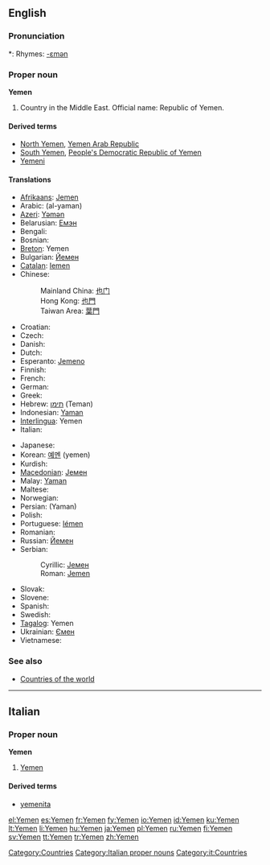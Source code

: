 ==English==
{{wikipedia}}

===Pronunciation===
*: Rhymes: [[Rhymes:English:-ɛmən|-ɛmən]]

===Proper noun===
'''Yemen'''

# Country in the Middle East. Official name: Republic of Yemen.

====Derived terms====
* [[North Yemen]], [[Yemen Arab Republic]]
* [[South Yemen]], [[People's Democratic Republic of Yemen]]
* [[Yemeni]]

====Translations====
{{top}}
* [[Afrikaans]]: [[Jemen]]
* Arabic: {{Arab|[[اليمن]]}} (al-yaman) {{m}}
* [[Azeri]]: [[Yəmən]]
* Belarusian: [[Емэн]]
* Bengali: {{BNchar|[[ইয়েমেন]]}}
* Bosnian: {{t-|bs|Jemen|m}}
* [[Breton]]: Yemen
* Bulgarian: [[Йемен]]
* [[Catalan]]: [[Iemen]]
* Chinese:
*: Mainland China: [[也门]]
*: Hong Kong: [[也門]]
*: Taiwan Area: [[葉門]]
* Croatian: {{t-|hr|Jemen|m}}
* Czech: {{t-|cs|Jemen}}
* Danish: {{t-|da|Yemen}}
* Dutch: {{t-|nl|Jemen}}
* Esperanto: [[Jemeno]]
* Finnish: {{t+|fi|Jemen}}
* French: {{t+|fr|Yémen|m}}
* German: {{t+|de|Jemen}}
* Greek: {{t+|el|Υεμένη|f|tr=Yeméni|sc=Grek}}
* Hebrew: [[תימן]] (Teman) {{f}}
* Indonesian: [[Yaman]]
* [[Interlingua]]: Yemen
* Italian: {{t-|it|Yemen|m}}
{{mid}}
* Japanese: {{t-|ja|イエメン|tr=Yemen|sc=Jpan}}
* Korean: [[예멘]] (yemen)
* Kurdish: {{t+|ku|Yemen}}
* [[Macedonian]]: [[Јемен]] {{m}}
* Malay: [[Yaman]]
* Maltese: {{t-|mt|Jemen|xs=Maltese}}
* Norwegian: {{t-|no|Jemen}}
* Persian: {{fa-Arab|[[یمن]]}} (Yaman)
* Polish: {{t+|pl|Jemen}}
* Portuguese: [[Iémen]]
* Romanian: {{t-|ro|Yemen|n}}
* Russian: [[Йемен]]
* Serbian:
*: Cyrillic: [[Јемен]] {{m}}
*: Roman: [[Jemen#Serbian|Jemen]] {{m}}
* Slovak: {{t-|sk|Jemen|m}}
* Slovene: {{t+|sl|Jemen|m}}
* Spanish: {{t+|es|Yemen}}
* Swedish: {{t+|sv|Yemen}}
* [[Tagalog]]: Yemen
* Ukrainian: [[Ємен]] {{m}}
* Vietnamese: {{t-|vi|Yemen|xs=Vietnamese}}
{{bottom}}

===See also===
* [[Appendix:Countries of the world|Countries of the world]]

[[Category:Countries]]

----

==Italian==
{{wikipedia|lang=it}}

===Proper noun===
'''Yemen''' {{m}}

# [[#English|Yemen]]

====Derived terms====
* [[yemenita]]

[[Category:Italian proper nouns]]
[[Category:it:Countries]]

[[el:Yemen]]
[[es:Yemen]]
[[fr:Yemen]]
[[fy:Yemen]]
[[io:Yemen]]
[[id:Yemen]]
[[ku:Yemen]]
[[lt:Yemen]]
[[li:Yemen]]
[[hu:Yemen]]
[[ja:Yemen]]
[[pl:Yemen]]
[[ru:Yemen]]
[[fi:Yemen]]
[[sv:Yemen]]
[[tt:Yemen]]
[[tr:Yemen]]
[[zh:Yemen]]